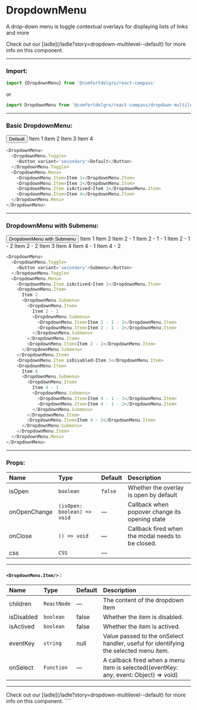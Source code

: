 
# DropdownMenu

A drop-down menu is toggle contextual overlays for displaying lists of links and more

<Callout>
  Check out our [ladle](/ladle?story=dropdown-multilevel--default) for more info
  on this component.
</Callout>

---

### Import:

```js
import {DropdownMenu} from '@comfortdelgro/react-compass'
```

or

```js
import DropdownMenu from '@comfortdelgro/react-compass/dropdown-multilevel'
```

---

### Basic DropdownMenu:

<DropdownMenu>
  <DropdownMenu.Toggle>
    <Button variant='secondary'>Default</Button>
  </DropdownMenu.Toggle>
  <DropdownMenu.Menu>
    <DropdownMenu.Item>Item 1</DropdownMenu.Item>
    <DropdownMenu.Item>Item 2</DropdownMenu.Item>
    <DropdownMenu.Item isActived>Item 3</DropdownMenu.Item>
    <DropdownMenu.Item>Item 4</DropdownMenu.Item>
  </DropdownMenu.Menu>
</DropdownMenu>

```js
<DropdownMenu>
  <DropdownMenu.Toggle>
    <Button variant='secondary'>Default</Button>
  </DropdownMenu.Toggle>
  <DropdownMenu.Menu>
    <DropdownMenu.Item>Item 1</DropdownMenu.Item>
    <DropdownMenu.Item>Item 2</DropdownMenu.Item>
    <DropdownMenu.Item isActived>Item 3</DropdownMenu.Item>
    <DropdownMenu.Item>Item 4</DropdownMenu.Item>
  </DropdownMenu.Menu>
</DropdownMenu>
```

---

### DropdownMenu with Submenu:

<DropdownMenu>
  <DropdownMenu.Toggle>
    <Button variant='secondary'>DropdownMenu with Submenu</Button>
  </DropdownMenu.Toggle>
  <DropdownMenu.Menu>
    <DropdownMenu.Item isActived>Item 1</DropdownMenu.Item>
    <DropdownMenu.Item>
      Item 2
      <DropdownMenu.Submenu>
        <DropdownMenu.Item>
          Item 2 - 1
          <DropdownMenu.Submenu>
            <DropdownMenu.Item>Item 2 - 1 - 1</DropdownMenu.Item>
            <DropdownMenu.Item>Item 2 - 1 - 2</DropdownMenu.Item>
          </DropdownMenu.Submenu>
        </DropdownMenu.Item>
        <DropdownMenu.Item>Item 2 - 2</DropdownMenu.Item>
      </DropdownMenu.Submenu>
    </DropdownMenu.Item>
    <DropdownMenu.Item isDisabled>Item 3</DropdownMenu.Item>
    <DropdownMenu.Item>
      Item 4
      <DropdownMenu.Submenu>
        <DropdownMenu.Item>Item 4 - 1</DropdownMenu.Item>
        <DropdownMenu.Item>Item 4 - 2</DropdownMenu.Item>
      </DropdownMenu.Submenu>
    </DropdownMenu.Item>
  </DropdownMenu.Menu>
</DropdownMenu>

```js
<DropdownMenu>
  <DropdownMenu.Toggle>
    <Button variant='secondary'>Submenu</Button>
  </DropdownMenu.Toggle>
  <DropdownMenu.Menu>
    <DropdownMenu.Item isActived>Item 1</DropdownMenu.Item>
    <DropdownMenu.Item>
      Item 2
      <DropdownMenu.Submenu>
        <DropdownMenu.Item>
          Item 2 - 1
          <DropdownMenu.Submenu>
            <DropdownMenu.Item>Item 2 - 1 - 1</DropdownMenu.Item>
            <DropdownMenu.Item>Item 2 - 1 - 2</DropdownMenu.Item>
          </DropdownMenu.Submenu>
        </DropdownMenu.Item>
        <DropdownMenu.Item>Item 2 - 2</DropdownMenu.Item>
      </DropdownMenu.Submenu>
    </DropdownMenu.Item>
    <DropdownMenu.Item isDisabled>Item 3</DropdownMenu.Item>
    <DropdownMenu.Item>
      Item 4
      <DropdownMenu.Submenu>
        <DropdownMenu.Item>
          Item 4 - 1
          <DropdownMenu.Submenu>
            <DropdownMenu.Item>Item 4 - 1 - 1</DropdownMenu.Item>
            <DropdownMenu.Item>Item 4 - 1 - 2</DropdownMenu.Item>
          </DropdownMenu.Submenu>
        </DropdownMenu.Item>
        <DropdownMenu.Item>Item 4 - 2</DropdownMenu.Item>
      </DropdownMenu.Submenu>
    </DropdownMenu.Item>
  </DropdownMenu.Menu>
</DropdownMenu>
```

---

### Props:

| Name         | Type                        | Default | Description                                       |
| :----------- | :-------------------------- | :------ | :------------------------------------------------ |
| isOpen       | `boolean`                   | `false` | Whether the overlay is open by default            |
| onOpenChange | `(isOpen: boolean) => void` | —       | Callback when popover change its opening state    |
| onClose      | `() => void`                | —       | Callback fired when the modal needs to be closed. |
| css          | `CSS`                       | —       |                                                   |

---

#### `<DropdownMenu.Item/>` :

| Name       | Type        | Default | Description                                                                           |
| :--------- | :---------- | :------ | :------------------------------------------------------------------------------------ |
| children   | `ReactNode` | —       | The content of the dropdown Item                                                      |
| isDisabled | `boolean`   | false   | Whether the item is disabled.                                                         |
| isActived  | `boolean`   | false   | Whether the item is actived.                                                          |
| eventKey   | `string`    | null    | Value passed to the onSelect handler, useful for identifying the selected menu item.  |
| onSelect   | `Function`  | —       | A callback fired when a menu item is selected((eventKey: any, event: Object) => void) |

---

<Callout>
  Check out our [ladle](/ladle?story=dropdown-multilevel--default) for more info
  on this component.
</Callout>
````
